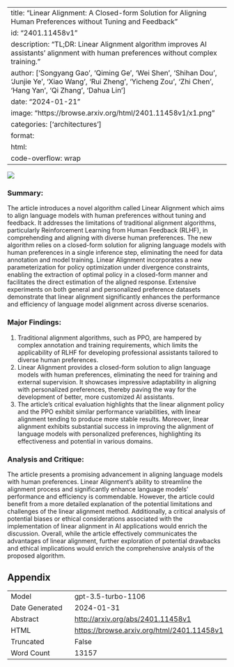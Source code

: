 
---
title: "Linear Alignment: A Closed-form Solution for Aligning Human Preferences without Tuning and Feedback"
id: "2401.11458v1"
description: "TL;DR: Linear Alignment algorithm improves AI assistants' alignment with human preferences without complex training."
author: ['Songyang Gao', 'Qiming Ge', 'Wei Shen', 'Shihan Dou', 'Junjie Ye', 'Xiao Wang', 'Rui Zheng', 'Yicheng Zou', 'Zhi Chen', 'Hang Yan', 'Qi Zhang', 'Dahua Lin']
date: "2024-01-21"
image: "https://browse.arxiv.org/html/2401.11458v1/x1.png"
categories: ['architectures']
format:
  html:
    code-overflow: wrap
---

![](https://browse.arxiv.org/html/2401.11458v1/x1.png)

### **Summary:**
The article introduces a novel algorithm called Linear Alignment which aims to align language models with human preferences without tuning and feedback. It addresses the limitations of traditional alignment algorithms, particularly Reinforcement Learning from Human Feedback (RLHF), in comprehending and aligning with diverse human preferences. The new algorithm relies on a closed-form solution for aligning language models with human preferences in a single inference step, eliminating the need for data annotation and model training. Linear Alignment incorporates a new parameterization for policy optimization under divergence constraints, enabling the extraction of optimal policy in a closed-form manner and facilitates the direct estimation of the aligned response. Extensive experiments on both general and personalized preference datasets demonstrate that linear alignment significantly enhances the performance and efficiency of language model alignment across diverse scenarios.

### Major Findings:
1. Traditional alignment algorithms, such as PPO, are hampered by complex annotation and training requirements, which limits the applicability of RLHF for developing professional assistants tailored to diverse human preferences. 
2. Linear Alignment provides a closed-form solution to align language models with human preferences, eliminating the need for training and external supervision. It showcases impressive adaptability in aligning with personalized preferences, thereby paving the way for the development of better, more customized AI assistants.
3. The article's critical evaluation highlights that the linear alignment policy and the PPO exhibit similar performance variabilities, with linear alignment tending to produce more stable results. Moreover, linear alignment exhibits substantial success in improving the alignment of language models with personalized preferences, highlighting its effectiveness and potential in various domains.

### Analysis and Critique:
The article presents a promising advancement in aligning language models with human preferences. Linear Alignment's ability to streamline the alignment process and significantly enhance language models' performance and efficiency is commendable. However, the article could benefit from a more detailed explanation of the potential limitations and challenges of the linear alignment method. Additionally, a critical analysis of potential biases or ethical considerations associated with the implementation of linear alignment in AI applications would enrich the discussion. Overall, while the article effectively communicates the advantages of linear alignment, further exploration of potential drawbacks and ethical implications would enrich the comprehensive analysis of the proposed algorithm.

## Appendix

|          |          |
|----------|----------|
| Model     | gpt-3.5-turbo-1106       |
| Date Generated     | 2024-01-31       |
| Abstract | [http://arxiv.org/abs/2401.11458v1](http://arxiv.org/abs/2401.11458v1)        |
| HTML     | [https://browse.arxiv.org/html/2401.11458v1](https://browse.arxiv.org/html/2401.11458v1)       |
| Truncated       | False       |
| Word Count       | 13157       |